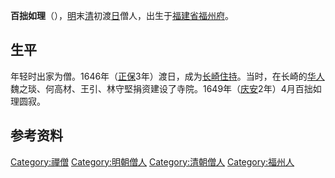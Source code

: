 {{unreferenced|time=2014-06-26T05:00:42+00:00}}
{{Infobox Buddhist
| 姓名            = 百拙如理
| 图像            = 
| 图像大小        = 
| 图像说明        =  
| 原名            =
| 字              =  
| 号              =  
| 法号            =  
| 出生            = ？
| 出生地点        = [[明朝|明]][[福建承宣布政使司|福建省]][[福州府|福州府]]
| 逝世            = 1649年
| 逝世地点        = [[日本|日本]][[长崎|长崎]]
| 居住地          = 
}}
'''百拙如理'''（{{bd|？||1649年||}}），[[明朝|明]]末[[清朝|清]]初渡[[日本|日]]僧人，出生于[[福建承宣布政使司|福建省]][[福州府|福州府]]。

==生平==
年轻时出家为僧。1646年（[[正保|正保]]3年）渡日，成为[[长崎|长崎]]{{tsl|ja|崇福寺 (長崎市)|崇福寺_(長崎)|崇福寺}}[[住持|住持]]。当时，在长崎的[[海外華人|华人]]魏之琰、何高材、王引、林守堅捐资建设了寺院。1649年（[[慶安_(後光明天皇)|庆安]]2年）4月百拙如理圆寂。

==参考资料==

[[Category:禪僧|Category:禪僧]]
[[Category:明朝僧人|Category:明朝僧人]]
[[Category:清朝僧人|Category:清朝僧人]]
[[Category:福州人|Category:福州人]]